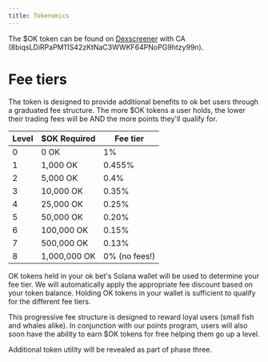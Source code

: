 ```yaml
---
title: Tokenomics
---
```


The $OK token can be found on [Dexscreener](https://dexscreener.com/solana/hxyiu433tdncmmgugffgg95awtdwmbmnapaoq9sdw4cb) with CA (8biqsLDiRPaPM11S42zKtNaC3WWKF64PNoPG9htzy99n).

# Fee tiers

The token is designed to provide additional benefits to ok bet users through a graduated fee structure. The more $OK tokens a user holds, the lower their trading fees will be AND the more points they'll qualify for.

| Level | $OK Required | Fee tier |
| --- | ---- | ------- |
| 0 | 0 OK | 1% |
| 1 | 1,000 OK | 0.455% |
| 2 | 5,000 OK | 0.4% |
| 3 | 10,000 OK | 0.35% |
| 4 | 25,000 OK | 0.25% |
| 5 | 50,000 OK | 0.20% |
| 6 | 100,000 OK | 0.15% |
| 7 | 500,000 OK | 0.13% |
| 8 | 1,000,000 OK | 0% (no fees!) |

OK tokens held in your ok bet's Solana wallet will be used to determine your fee tier. We will automatically apply the appropriate fee discount based on your token balance. Holding OK tokens in your wallet is sufficient to qualify for the different fee tiers.

This progressive fee structure is designed to reward loyal users (small fish and whales alike). In conjunction with our points program, users will also soon have the ability to earn $OK tokens for free helping them go up a level.

Additional token utility will be revealed as part of phase three.
